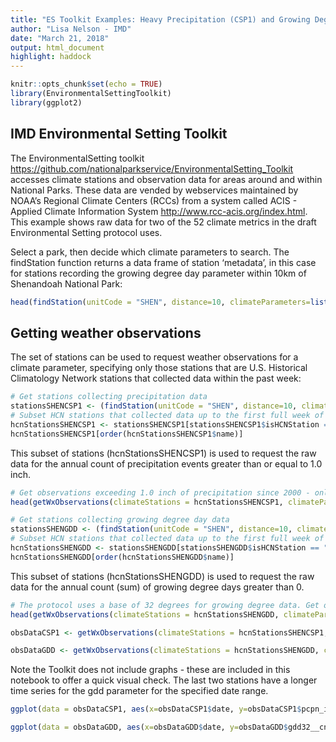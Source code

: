 ```yaml
---
title: "ES Toolkit Examples: Heavy Precipitation (CSP1) and Growing Degree Days (CST3) Metrics"
author: "Lisa Nelson - IMD"
date: "March 21, 2018"
output: html_document
highlight: haddock
---
```


```r
knitr::opts_chunk$set(echo = TRUE)
library(EnvironmentalSettingToolkit)
library(ggplot2)
```

## IMD Environmental Setting Toolkit

The EnvironmentalSetting toolkit <https://github.com/nationalparkservice/EnvironmentalSetting_Toolkit> accesses climate stations and observation data for areas around and within National Parks. These data are vended by webservices maintained by NOAA's Regional Climate Centers (RCCs) from a system called ACIS - Applied Climate Information System <http://www.rcc-acis.org/index.html>. This example shows raw data for two of the 52 climate metrics in the draft Environmental Setting protocol uses.

Select a park, then decide which climate parameters to search.  The findStation function returns a data frame of station 'metadata', in this case for stations recording the growing degree day parameter within 10km of Shenandoah National Park:

```r
head(findStation(unitCode = "SHEN", distance=10, climateParameters=list("gdd")))
```

## Getting weather observations

The set of stations can be used to request weather observations for a climate parameter, specifying only those stations that are U.S. Historical Climatology Network stations that collected data within the past week:

```r
# Get stations collecting precipitation data
stationsSHENCSP1 <- (findStation(unitCode = "SHEN", distance=10, climateParameters=list("pcpn")))
# Subset HCN stations that collected data up to the first full week of March 2018 
hcnStationsSHENCSP1 <- stationsSHENCSP1[stationsSHENCSP1$isHCNStation == "Y" & stationsSHENCSP1$maxDate >= "2018-03-10",]
hcnStationsSHENCSP1[order(hcnStationsSHENCSP1$name)]
```
This subset of stations (hcnStationsSHENCSP1) is used to request the raw data for the annual count of precipitation events greater than or equal to 1.0 inch.
```r
# Get observations exceeding 1.0 inch of precipitation since 2000 - only head rows shown for brevity. 
head(getWxObservations(climateStations = hcnStationsSHENCSP1, climateParameters = list("pcpn"), duration="yly", interval="yly", reduceCodes = list("cnt_ge_1.0"), sdate = "2000-01-01"))
```

```r
# Get stations collecting growing degree day data
stationsSHENGDD <- (findStation(unitCode = "SHEN", distance=10, climateParameters=list("gdd")))
# Subset HCN stations that collected data up to the first full week of March 2018 
hcnStationsSHENGDD <- stationsSHENGDD[stationsSHENGDD$isHCNStation == "Y" & stationsSHENGDD$maxDate >= "2018-03-10",]
hcnStationsSHENGDD[order(hcnStationsSHENGDD$name)]
```
This subset of stations (hcnStationsSHENGDD) is used to request the raw data for the annual count (sum) of growing degree days greater than 0.
```r
# The protocol uses a base of 32 degrees for growing degree data. Get observations since 2000 - only head rows shown for brevity. 
head(getWxObservations(climateStations = hcnStationsSHENGDD, climateParameters = list("gdd32"), duration="yly", interval="yly", reduceCodes = list("cnt_gt_0"), sdate = "2000-01-01"))
```
```r
obsDataCSP1 <- getWxObservations(climateStations = hcnStationsSHENCSP1, climateParameters = list("pcpn"), duration="yly", interval="yly", reduceCodes = list("cnt_ge_1.0"), sdate = "2000-01-01")

obsDataGDD <- getWxObservations(climateStations = hcnStationsSHENGDD, climateParameters = list("gdd32"), duration="yly", interval="yly", reduceCodes = list("cnt_gt_0"), sdate = "2000-01-01")
```
Note the Toolkit does not include graphs - these are included in this notebook to offer a quick visual check.  The last two stations have a longer time series for the gdd parameter for the specified date range. 

```r
ggplot(data = obsDataCSP1, aes(x=obsDataCSP1$date, y=obsDataCSP1$pcpn_in_cnt_ge_1.0[order(obsDataCSP1$name)], group=sort(obsDataCSP1$name), color=sort(obsDataCSP1$name))) + geom_line() + geom_point() + labs(x = "Year", y = "# days with pcpn >= 1.0 inch", title = "CSP1: Heavy Precipitation (raw data)", color = "Station")
```
```r
ggplot(data = obsDataGDD, aes(x=obsDataGDD$date, y=obsDataGDD$gdd32__cnt_gt_0[order(obsDataGDD$name)], group=sort(obsDataGDD$name), color=sort(obsDataGDD$name))) + geom_line() + geom_point() + labs(x = "Year", y = "# growing degree days (annual sum)", title = "CST6: Growing Degree Days - Annual Sum (raw data)", color = "Station")

```
